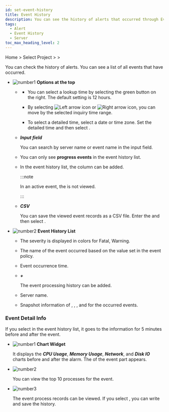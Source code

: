 ```yaml
---
id: set-event-history
title: Event History
description: You can see the history of alerts that occurred through Event History.
tags:
  - Alert
  - Event History
  - Server
toc_max_heading_level: 2
---
```


Home > Select Project > <Cmdname sid="side_event" className="uitext" /> > <Cmdname sid="side_eventHistory" className="uitext" />

You can check the history of alerts. You can see a list of all events that have occurred. 

<ImgLang img='event-history-server.png' desc='Server event history'/>

- ![number1](/img/number-01.png) **Options at the top**

  - <Cmdname sid="time_selector" className="uitext" />

    - You can select a lookup time by selecting the green button on the right. The default setting is 12 hours.

    - By selecting ![Left arrow icon](/img/left-arrow.svg) or ![Right arrow icon](/img/right-arrow.svg), you can move by the selected inquiry time range.

    - To select a detailed time, select a date or time zone. Set the detailed time and then select <Cmdname sid="apply" className="uitext" />.

  - **_Input field_**  

    You can search by server name or event name in the input field.

  - <Cmdname sid="exclude_resolved_alerts" className="uitext" />

    You can only see **progress events** in the event history list.

  - <Cmdname sid="BTN06585" className="uitext" />

    In the event history list, the <Cmdname sid="TTL06583" className="uitext" /> column can be added. 

    :::note

    In an active event, the <Cmdname sid="TTL06583" className="uitext" /> is not viewed.

    :::

  - **_CSV_**

    You can save the viewed event records as a CSV file. Enter the <Cmdname sid="maximum_csv_lines" className="uitext" /> and then select <Cmdname sid="download" className="uitext" />.

- ![number2](/img/number-02.png) **Event History List**

  - <Cmdname sid="sms_alert_severity" className="uitext" />

    The severity is displayed in colors for <span class='vslow'>Fatal</span>, <span class='slow'>Warning</span>.

  - <Cmdname sid="event_title" className="uitext" />

    The name of the event occurred based on the value set in the event policy.

  - <Cmdname sid="event_time" className="uitext" />

    Event occurrence time.

  - **_+_** <Cmdname sid="sms_alert_acknowledge" className="uitext" /><ScrollToLink anchor='scrollTo-alert-acknowledge' />

    The event processing history can be added.

  - <Cmdname sid="server" className="uitext" />

    Server name. 

  - <Cmdname sid="sms_alert_snapshot" className="uitext" />

    Snapshot information of <Cmdname sid="cpu" className="uitext" />, <Cmdname sid="memory_pused" className="uitext" />, <Cmdname sid="disk" className="uitext" />, and <Cmdname sid="network" className="uitext" /> for the occurred events. 

### Event Detail Info

If you select <Cmdname sid="event_title" className="uitext" /> in the event history list, it goes to the <Cmdname sid="detail" className="uitext" /> information for 5 minutes before and after the event.

<ImgLang img='server-event-detail.png' desc='Server Event Detail'/>

- ![number1](/img/number-01.png) **Chart Widget**

  It displays the **_CPU Usage_**, **_Memory Usage_**, **_Network_**, and **_Disk IO_** charts before and after the alarm. The <Cmdname sid="sms_alert_severity" className="uitext" /> of the event part appears.

- ![number2](/img/number-02.png) <Cmdname sid="sms_summary_process" className="uitext" />

  You can view the top 10 processes for the event. 

- ![number3](/img/number-03.png) <Cmdname sid="sms_alert_acknowledge_detail" className="uitext" />

  The event process records can be viewed. If you select <Cmdname sid="sms_alert_acknowledge_add" className="uitext" />, you can write and save the history.
